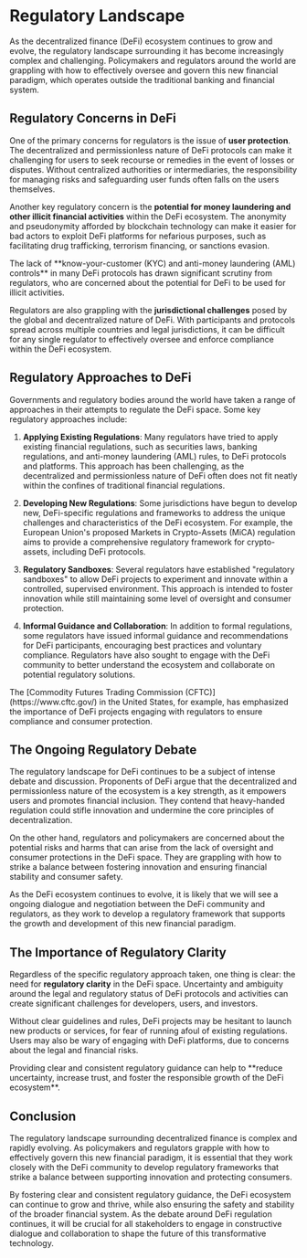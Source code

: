 
# Regulatory Landscape

As the decentralized finance (DeFi) ecosystem continues to grow and evolve, the regulatory landscape surrounding it has become increasingly complex and challenging. Policymakers and regulators around the world are grappling with how to effectively oversee and govern this new financial paradigm, which operates outside the traditional banking and financial system.

## Regulatory Concerns in DeFi

One of the primary concerns for regulators is the issue of **user protection**. The decentralized and permissionless nature of DeFi protocols can make it challenging for users to seek recourse or remedies in the event of losses or disputes. Without centralized authorities or intermediaries, the responsibility for managing risks and safeguarding user funds often falls on the users themselves.

Another key regulatory concern is the **potential for money laundering and other illicit financial activities** within the DeFi ecosystem. The anonymity and pseudonymity afforded by blockchain technology can make it easier for bad actors to exploit DeFi platforms for nefarious purposes, such as facilitating drug trafficking, terrorism financing, or sanctions evasion.

<Callout type="warning">
The lack of **know-your-customer (KYC) and anti-money laundering (AML) controls** in many DeFi protocols has drawn significant scrutiny from regulators, who are concerned about the potential for DeFi to be used for illicit activities.
</Callout>

Regulators are also grappling with the **jurisdictional challenges** posed by the global and decentralized nature of DeFi. With participants and protocols spread across multiple countries and legal jurisdictions, it can be difficult for any single regulator to effectively oversee and enforce compliance within the DeFi ecosystem.

## Regulatory Approaches to DeFi

Governments and regulatory bodies around the world have taken a range of approaches in their attempts to regulate the DeFi space. Some key regulatory approaches include:

1. **Applying Existing Regulations**: Many regulators have tried to apply existing financial regulations, such as securities laws, banking regulations, and anti-money laundering (AML) rules, to DeFi protocols and platforms. This approach has been challenging, as the decentralized and permissionless nature of DeFi often does not fit neatly within the confines of traditional financial regulations.

2. **Developing New Regulations**: Some jurisdictions have begun to develop new, DeFi-specific regulations and frameworks to address the unique challenges and characteristics of the DeFi ecosystem. For example, the European Union's proposed Markets in Crypto-Assets (MiCA) regulation aims to provide a comprehensive regulatory framework for crypto-assets, including DeFi protocols.

3. **Regulatory Sandboxes**: Several regulators have established "regulatory sandboxes" to allow DeFi projects to experiment and innovate within a controlled, supervised environment. This approach is intended to foster innovation while still maintaining some level of oversight and consumer protection.

4. **Informal Guidance and Collaboration**: In addition to formal regulations, some regulators have issued informal guidance and recommendations for DeFi participants, encouraging best practices and voluntary compliance. Regulators have also sought to engage with the DeFi community to better understand the ecosystem and collaborate on potential regulatory solutions.

<Callout type="info">
The [Commodity Futures Trading Commission (CFTC)](https://www.cftc.gov/) in the United States, for example, has emphasized the importance of DeFi projects engaging with regulators to ensure compliance and consumer protection.
</Callout>

## The Ongoing Regulatory Debate

The regulatory landscape for DeFi continues to be a subject of intense debate and discussion. Proponents of DeFi argue that the decentralized and permissionless nature of the ecosystem is a key strength, as it empowers users and promotes financial inclusion. They contend that heavy-handed regulation could stifle innovation and undermine the core principles of decentralization.

On the other hand, regulators and policymakers are concerned about the potential risks and harms that can arise from the lack of oversight and consumer protections in the DeFi space. They are grappling with how to strike a balance between fostering innovation and ensuring financial stability and consumer safety.

<Callout type="info">
As the DeFi ecosystem continues to evolve, it is likely that we will see a ongoing dialogue and negotiation between the DeFi community and regulators, as they work to develop a regulatory framework that supports the growth and development of this new financial paradigm.
</Callout>

## The Importance of Regulatory Clarity

Regardless of the specific regulatory approach taken, one thing is clear: the need for **regulatory clarity** in the DeFi space. Uncertainty and ambiguity around the legal and regulatory status of DeFi protocols and activities can create significant challenges for developers, users, and investors.

Without clear guidelines and rules, DeFi projects may be hesitant to launch new products or services, for fear of running afoul of existing regulations. Users may also be wary of engaging with DeFi platforms, due to concerns about the legal and financial risks.

<Callout type="success">
Providing clear and consistent regulatory guidance can help to **reduce uncertainty, increase trust, and foster the responsible growth of the DeFi ecosystem**.
</Callout>

## Conclusion

The regulatory landscape surrounding decentralized finance is complex and rapidly evolving. As policymakers and regulators grapple with how to effectively govern this new financial paradigm, it is essential that they work closely with the DeFi community to develop regulatory frameworks that strike a balance between supporting innovation and protecting consumers.

By fostering clear and consistent regulatory guidance, the DeFi ecosystem can continue to grow and thrive, while also ensuring the safety and stability of the broader financial system. As the debate around DeFi regulation continues, it will be crucial for all stakeholders to engage in constructive dialogue and collaboration to shape the future of this transformative technology.